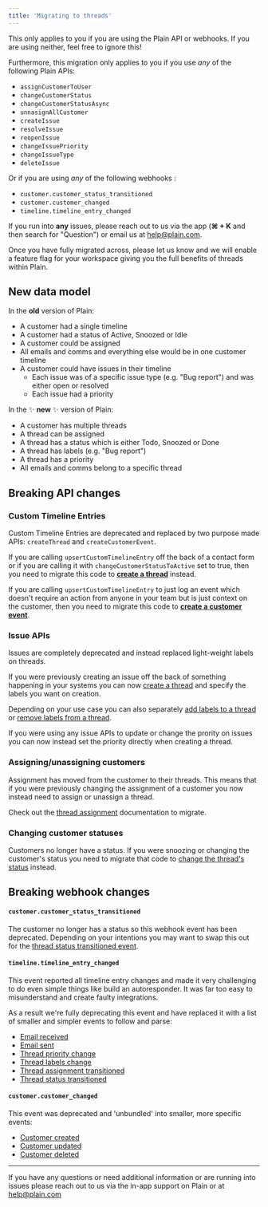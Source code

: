 ```yaml
---
title: 'Migrating to threads'
---
```


<Warning>
  This only applies to you if you are using the Plain API or webhooks. If you are using neither,
  feel free to ignore this!
</Warning>

Furthermore, this migration only applies to you if you use _any_ of the following Plain APIs:

- `assignCustomerToUser`
- `changeCustomerStatus`
- `changeCustomerStatusAsync`
- `unnasignAllCustomer`
- `createIssue`
- `resolveIssue`
- `reopenIssue`
- `changeIssuePriority`
- `changeIssueType`
- `deleteIssue`

Or if you are using _any_ of the following webhooks :

- `customer.customer_status_transitioned`
- `customer.customer_changed`
- `timeline.timeline_entry_changed`

If you run into **any** issues, please reach out to us via the app (**⌘ + K** and then search for "Question") or email us at [help@plain.com](mailto:help@plain.com).

<Callout type="info" emoji="👉">
  Once you have fully migrated across, please let us know and we will enable a feature flag for your
  workspace giving you the full benefits of threads within Plain.
</Callout>

## New data model

In the **old** version of Plain:

- A customer had a single timeline
- A customer had a status of Active, Snoozed or Idle
- A customer could be assigned
- All emails and comms and everything else would be in one customer timeline
- A customer could have issues in their timeline
  - Each issue was of a specific issue type (e.g. "Bug report") and was either open or resolved
  - Each issue had a priority

In the ✨ **new** ✨ version of Plain:

- A customer has multiple threads
- A thread can be assigned
- A thread has a status which is either Todo, Snoozed or Done
- A thread has labels (e.g. "Bug report")
- A thread has a priority
- All emails and comms belong to a specific thread

## Breaking API changes

### Custom Timeline Entries

Custom Timeline Entries are deprecated and replaced by two purpose made APIs: `createThread` and `createCustomerEvent`.

If you are calling `upsertCustomTimelineEntry` off the back of a contact form or if you are calling it with `changeCustomerStatusToActive` set to true, then you need to migrate this code to [**create a thread**](/pages/graphql/threads/create) instead.

If you are calling `upsertCustomTimelineEntry` to just log an event which doesn't require an action from anyone in your team but is just context on the customer, then you need to migrate this code to [**create a customer event**](/pages/graphql/events/create-customer-event).

### Issue APIs

Issues are completely deprecated and instead replaced light-weight labels on threads.

If you were previously creating an issue off the back of something happening in your systems you can now [create a thread](/pages/thread/create) and specify the labels you want on creation.

Depending on your use case you can also separately [add labels to a thread](/pages/graphql/labels/add) or [remove labels from a thread](/pages/graphql/labels/remove).

If you were using any issue APIs to update or change the prority on issues you can now instead set the priority directly when creating a thread.

### Assigning/unassigning customers

Assignment has moved from the customer to their threads. This means that if you were previously changing the assignment of a customer you now instead need to assign or unassign a thread.

Check out the [thread assignment](/pages/graphql/threads/assignment) documentation to migrate.

### Changing customer statuses

Customers no longer have a status. If you were snoozing or changing the customer's status you need to migrate that code to [change the thread's status](/pages/graphql/threads/status-changes/) instead.

## Breaking webhook changes

#### `customer.customer_status_transitioned`

The customer no longer has a status so this webhook event has been deprecated. Depending on your intentions you may want to swap this out for the [thread status transitioned event](/pages/webhooks/thread-status-transitioned).

#### `timeline.timeline_entry_changed`

This event reported all timeline entry changes and made it very challenging to do even simple things like build an autoresponder. It was far too easy to misunderstand and create faulty integrations.

As a result we're fully deprecating this event and have replaced it with a list of smaller and simpler events to follow and parse:

- [Email received](/pages/webhooks/email-received)
- [Email sent](/pages/webhooks/email-sent)
- [Thread priority change](/pages/webhooks/thread-priority-changed)
- [Thread labels change](/pages/webhooks/thread-labels-changed)
- [Thread assignment transitioned](/pages/webhooks/thread-assignment-transitioned)
- [Thread status transitioned](/pages/webhooks/thread-status-transitioned)

#### `customer.customer_changed`

This event was deprecated and 'unbundled' into smaller, more specific events:

- [Customer created](/pages/webhooks/customer-created)
- [Customer updated](/pages/webhooks/customer-updated)
- [Customer deleted ](/pages/webhooks/customer-deleted)

---

If you have any questions or need additional information or are running into issues please reach out to us via the in-app support on Plain or at [help@plain.com](mailto:help@plain.com)
